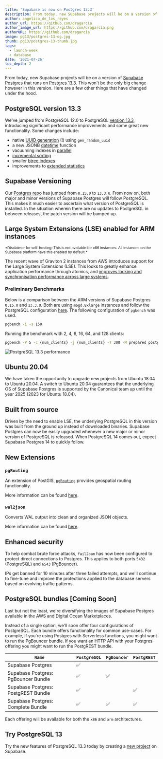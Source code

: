 ```yaml
---
title: 'Supabase is now on Postgres 13.3'
description: From today, new Supabase projects will be on a version of Supabase Postgres that runs on Postgres 13.3.
author: angelico_de_los_reyes
author_url: https://github.com/dragarcia
author_image_url: https://github.com/dragarcia.png
authorURL: https://github.com/dragarcia
image: pg13/postgres-13-og.jpg
thumb: pg13/postgres-13-thumb.jpg
tags:
  - launch-week
  - database
date: '2021-07-26'
toc_depth: 2
---
```


From today, new Supabase projects will be on a version of [Supabase Postgres](https://github.com/supabase/postgres) that runs
on [Postgres 13.3](https://www.postgresql.org/about/news/postgresql-13-released-2077/). This won't be the only big change however in this version.
Here are a few other things that have changed under the hood.

## PostgreSQL version 13.3

We've jumped from PostgreSQL 12.0 to PostgreSQL [version 13.3](https://www.postgresql.org/docs/13/release-13-3.html), introducing
significant performance improvements and some great new functionality. Some changes include:

- native [UUID generation](https://www.postgresql.org/docs/13/functions-uuid.html) (!) using `gen_random_uuid`
- a new JSONB [datetime](https://www.postgresql.org/docs/13/functions-json.html) function
- vacuuming indexes in [parallel](https://www.postgresql.org/docs/13/sql-vacuum.html)
- [incremental sorting](https://www.postgresql.org/docs/13/using-explain.html#USING-EXPLAIN-BASICS)
- smaller [btree indexes](https://www.postgresql.org/docs/13/btree-implementation.html#BTREE-DEDUPLICATION)
- improvements to [extended statistics](https://www.postgresql.org/docs/13/planner-stats.html#PLANNER-STATS-EXTENDED)

## Supabase Versioning

Our [Postgres repo](https://github.com/supabase/postgres) has jumped from `0.15.0` to `13.3.0`. From now on, both major and minor versions of
Supabase Postgres will follow PostgreSQL. This makes it much easier to ascertain what version of PostgreSQL is installed. In the situation wherein
there are no updates to PostgreSQL in between releases, the patch version will be bumped up.

## Large System Extensions (LSE) enabled for ARM instances

<small>
  *Disclaimer for self-hosting: This is not available for x86 instances. All instances on the
  Supabase platform have this enabled by default.*
</small>

The recent wave of Graviton 2 instances from AWS introduces support for the Large System Extensions (LSE). This looks to greatly enhance
application performance through atomics, and
[improves locking and synchronisation performance across large systems](https://github.com/aws/aws-graviton-getting-started#building-for-graviton-and-graviton2).

### Preliminary Benchmarks

Below is a comparison between the ARM versions of Supabase Postgres `0.15.0` and `13.3.0`. Both are using `m6gd.8xlarge` instances
and follow the PostgreSQL configuration [here](https://www.percona.com/blog/2021/01/22/postgresql-on-arm-based-aws-ec2-instances-is-it-any-good/).
The following configuration of `pgbench` was used.

```bash hideCopy
pgbench -i -s 150
```

Running the benchmark with 2, 4, 8, 16, 64, and 128 clients:

```bash hideCopy
pgbench -P 5 -c {num_clients} -j {num_clients} -T 300 -M prepared postgres
```

![PostgreSQL 13.3 performance](/new/images/blog/pg13/postgres-13-performance.png)

## Ubuntu 20.04

We have taken the opportunity to upgrade new projects from Ubuntu 18.04 to Ubuntu 20.04. A switch to Ubuntu 20.04 guarantees that the underlying
OS of Supabase Postgres is supported by the Canonical team up until the year 2025 (2023 for Ubuntu 18.04).

## Built from source

Driven by the need to enable LSE, the underlying PostgreSQL in this version was built from the ground up instead of downloaded binaries.
Supabase Postgres can now be easily upgraded whenever a new major or minor version of PostgreSQL is released. When PostgreSQL 14 comes out,
expect Supabase Postgres 14 to quickly follow.

## New Extensions

### `pgRouting`

An extension of PostGIS, [`pgRouting`](https://pgrouting.org/) provides geospatial routing functionality.

More information can be found [here](https://docs.pgrouting.org/latest/en/index.html).

### `wal2json`

Converts WAL output into clean and organized JSON objects.

More information can be found [here](https://github.com/eulerto/wal2json).

## Enhanced security

To help combat brute force attacks, `fail2ban` has now been configured to protect direct connections to Postgres. This applies to both
ports `5432` (PostgreSQL) and `6543` (PgBouncer).

IPs get banned for 10 minutes after three failed attempts, and we'll continue to fine-tune and improve the protections applied to the
database servers based on evolving traffic patterns.

## PostgreSQL bundles [Coming Soon]

Last but not the least, we're diversifying the images of Supabase Postgres available in the AWS and Digital Ocean Marketplaces.

Instead of a single option, we'll soon offer four configurations of PostgreSQL. Each bundle offers functionality for
common use-cases. For example, if you're using Postgres with Serverless functions, you might want to run the PgBouncer bundle. If you want an
HTTP API with your Postgres offering you might want to run the PostgREST bundle.

| `Name`                              | `PostgreSQL` | `PgBouncer` | `PostgREST` |
| ----------------------------------- | ------------ | ----------- | ----------- |
| Supabase Postgres                   | ✅           |             |             |
| Supabase Postgres: PgBouncer Bundle | ✅           | ✅          |             |
| Supabase Postgres: PostgREST Bundle | ✅           |             | ✅          |
| Supabase Postgres: Complete Bundle  | ✅           | ✅          | ✅          |

Each offering will be available for both the `x86` and `arm` architectures.

## Try PostgreSQL 13

Try the new features of PostgreSQL 13.3 today by creating a [new project](https://app.supabase.io/) on Supabase.
